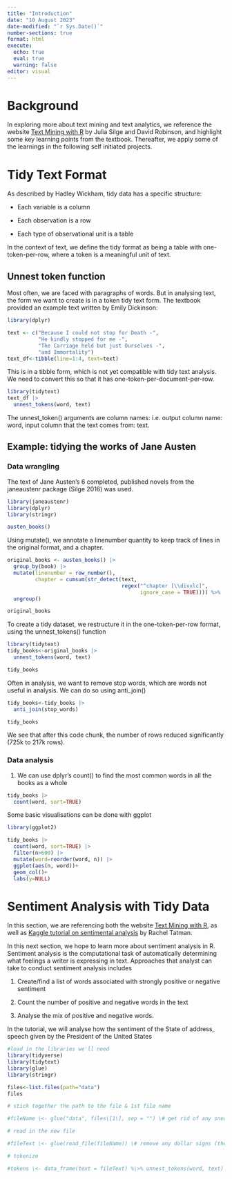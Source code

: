 ```yaml
---
title: "Introduction"
date: "10 August 2023"
date-modified: "`r Sys.Date()`"
number-sections: true
format: html
execute: 
  echo: true
  eval: true
  warning: false
editor: visual
---
```


# Background

In exploring more about text mining and text analytics, we reference the website [Text Mining with R](https://www.tidytextmining.com/) by Julia Silge and David Robinson, and highlight some key learning points from the textbook. Thereafter, we apply some of the learnings in the following self initiated projects.

# Tidy Text Format

As described by Hadley Wickham, tidy data has a specific structure:

-   Each variable is a column

-   Each observation is a row

-   Each type of observational unit is a table

In the context of text, we define the tidy format as being a table with one-token-per-row, where a token is a meaningful unit of text.

## Unnest token function

Most often, we are faced with paragraphs of words. But in analysing text, the form we want to create is in a token tidy text form. The textbook provided an example text written by Emily Dickinson:

```r
library(dplyr)

text <- c("Because I could not stop for Death -",
          "He kindly stopped for me -",
          "The Carriage held but just Ourselves -",
          "and Immortality")
text_df<-tibble(line=1:4, text=text)
```

This is in a tibble form, which is not yet compatible with tidy text analysis. We need to convert this so that it has one-token-per-document-per-row.

```r
library(tidytext)
text_df |> 
  unnest_tokens(word, text)
```

The unnest_token() arguments are column names: i.e. output column name: word, input column that the text comes from: text.

## Example: tidying the works of Jane Austen

### Data wrangling

The text of Jane Austen's 6 completed, published novels from the janeaustenr package (Silge 2016) was used.

```r
library(janeaustenr)
library(dplyr)
library(stringr)

austen_books()
```

Using mutate(), we annotate a linenumber quantity to keep track of lines in the original format, and a chapter.

```r
original_books <- austen_books() |> 
  group_by(book) |> 
  mutate(linenumber = row_number(),
         chapter = cumsum(str_detect(text, 
                                     regex("^chapter [\\divxlc]",
                                           ignore_case = TRUE)))) %>%
  ungroup()

original_books
```

To create a tidy dataset, we restructure it in the one-token-per-row format, using the unnest_tokens() function

```r
library(tidytext)
tidy_books<-original_books |> 
  unnest_tokens(word, text)

tidy_books
```

Often in analysis, we want to remove stop words, which are words not useful in analysis. We can do so using anti_join()

```r
tidy_books<-tidy_books |> 
  anti_join(stop_words)

tidy_books
```

We see that after this code chunk, the number of rows reduced significantly (725k to 217k rows).

### Data analysis

1.  We can use dplyr's count() to find the most common words in all the books as a whole

```r
tidy_books |> 
  count(word, sort=TRUE)
```

Some basic visualisations can be done with ggplot

```r
library(ggplot2)

tidy_books |> 
  count(word, sort=TRUE) |> 
  filter(n>600) |> 
  mutate(word=reorder(word, n)) |> 
  ggplot(aes(n, word))+
  geom_col()+
  labs(y=NULL)
```

# Sentiment Analysis with Tidy Data

In this section, we are referencing both the website [Text Mining with R](https://www.tidytextmining.com/), as well as [Kaggle tutorial on sentimental analysis](https://www.kaggle.com/code/rtatman/tutorial-sentiment-analysis-in-r/input) by Rachel Tatman.

In this next section, we hope to learn more about sentiment analysis in R. Sentiment analysis is the computational task of automatically determining what feelings a writer is expressing in text. Approaches that analyst can take to conduct sentiment analysis includes

1.  Create/find a list of words associated with strongly positive or negative sentiment

2.  Count the number of positive and negative words in the text

3.  Analyse the mix of positive and negative words.

In the tutorial, we will analyse how the sentiment of the State of address, speech given by the President of the United States

```r
#load in the libraries we'll need
library(tidyverse)
library(tidytext)
library(glue)
library(stringr)

files<-list.files(path="data")
files
```

```r
# stick together the path to the file & 1st file name

#fileName \<- glue("data", files\[1\], sep = "") \# get rid of any sneaky trailing spaces fileName \<- trimws(fileName)

# read in the new file

#fileText \<- glue(read_file(fileName)) \# remove any dollar signs (they're special characters in R) fileText \<- gsub("\\\$", "", fileText)

# tokenize

#tokens \<- data_frame(text = fileText) %\>% unnest_tokens(word, text)

```

